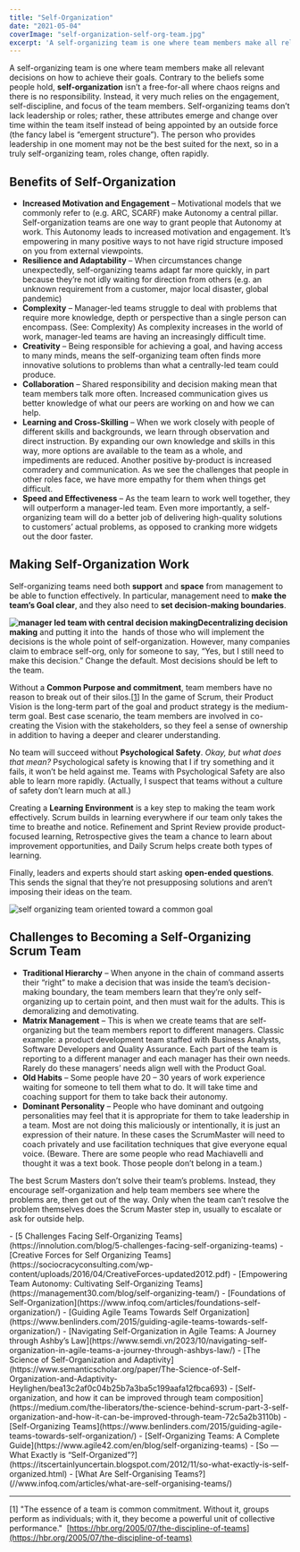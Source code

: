 ```yaml
---
title: "Self-Organization"
date: "2021-05-04"
coverImage: "self-organization-self-org-team.jpg"
excerpt: 'A self-organizing team is one where team members make all relevant decisions on how to'
---
```


A self-organizing team is one where team members make all relevant decisions on how to achieve their goals. Contrary to the beliefs some people hold, **self-organization** isn’t a free-for-all where chaos reigns and there is no responsibility. Instead, it very much relies on the engagement, self-discipline, and focus of the team members. Self-organizing teams don’t lack leadership or roles; rather, these attributes emerge and change over time within the team itself instead of being appointed by an outside force (the fancy label is “emergent structure”). The person who provides leadership in one moment may not be the best suited for the next, so in a truly self-organizing team, roles change, often rapidly.

## Benefits of Self-Organization

- **Increased Motivation and Engagement** – Motivational models that we commonly refer to (e.g. ARC, SCARF) make Autonomy a central pillar.  Self-organization teams are one way to grant people that Autonomy at work. This Autonomy leads to increased motivation and engagement. It’s empowering in many positive ways to not have rigid structure imposed on you from external viewpoints.
- **Resilience and Adaptability** – When circumstances change unexpectedly, self-organizing teams adapt far more quickly, in part because they’re not idly waiting for direction from others (e.g. an unknown requirement from a customer, major local disaster, global pandemic)
- **Complexity** – Manager-led teams struggle to deal with problems that require more knowledge, depth or perspective than a single person can encompass. (See: Complexity) As complexity increases in the world of work, manager-led teams are having an increasingly difficult time.
- **Creativity** – Being responsible for achieving a goal, and having access to many minds, means the self-organizing team often finds more innovative solutions to problems than what a centrally-led team could produce.
- **Collaboration** – Shared responsibility and decision making mean that team members talk more often. Increased communication gives us better knowledge of what our peers are working on and how we can help.
- **Learning and Cross-Skilling** – When we work closely with people of different skills and backgrounds, we learn through observation and direct instruction. By expanding our own knowledge and skills in this way, more options are available to the team as a whole, and impediments are reduced. Another positive by-product is increased comradery and communication. As we see the challenges that people in other roles face, we have more empathy for them when things get difficult.
- **Speed and Effectiveness** – As the team learn to work well together, they will outperform a manager-led team. Even more importantly, a self-organizing team will do a better job of delivering high-quality solutions to customers’ actual problems, as opposed to cranking more widgets out the door faster.

## Making Self-Organization Work

Self-organizing teams need both **support** and **space** from management to be able to function effectively. In particular, management need to **make the team’s Goal clear**, and they also need to **set decision-making boundaries**.

**![manager led team with central decision making](src/content/glossary/self-organization/images/self-organization-manager-led-team.jpg)Decentralizing decision making** and putting it into the  hands of those who will implement the decisions is the whole point of self-organization. However, many companies claim to embrace self-org, only for someone to say, “Yes, but I still need to make this decision.” Change the default. Most decisions should be left to the team.

Without a **Common Purpose and commitment**, team members have no reason to break out of their silos.\[[1](#footnotes)\] In the game of Scrum, their Product Vision is the long-term part of the goal and product strategy is the medium-term goal. Best case scenario, the team members are involved in co-creating the Vision with the stakeholders, so they feel a sense of ownership in addition to having a deeper and clearer understanding.

No team will succeed without **Psychological Safety**. _Okay, but what does that mean?_ Psychological safety is knowing that I if try something and it fails, it won’t be held against me. Teams with Psychological Safety are also able to learn more rapidly. (Actually, I suspect that teams without a culture of safety don’t learn much at all.)

Creating a **Learning Environment** is a key step to making the team work effectively. Scrum builds in learning everywhere if our team only takes the time to breathe and notice. Refinement and Sprint Review provide product-focused learning, Retrospective gives the team a chance to learn about improvement opportunities, and Daily Scrum helps create both types of learning.

Finally, leaders and experts should start asking **open-ended questions**. This sends the signal that they’re not presupposing solutions and aren’t imposing their ideas on the team.

![self organizing team oriented toward a common goal](src/content/glossary/self-organization/images/self-organization-self-org-team.jpg)

## Challenges to Becoming a Self-Organizing Scrum Team

- **Traditional Hierarchy** – When anyone in the chain of command asserts their “right” to make a decision that was inside the team’s decision-making boundary, the team members learn that they’re only self-organizing up to certain point, and then must wait for the adults. This is demoralizing and demotivating.
- **Matrix Management** – This is when we create teams that are self-organizing but the team members report to different managers. Classic example: a product development team staffed with Business Analysts, Software Developers and Quality Assurance. Each part of the team is reporting to a different manager and each manager has their own needs. Rarely do these managers’ needs align well with the Product Goal.
- **Old Habits** – Some people have 20 – 30 years of work experience waiting for someone to tell them what to do. It will take time and coaching support for them to take back their autonomy.
- **Dominant Personality** – People who have dominant and outgoing personalities may feel that it is appropriate for them to take leadership in a team. Most are not doing this maliciously or intentionally, it is just an expression of their nature. In these cases the ScrumMaster will need to coach privately and use facilitation techniques that give everyone equal voice. (Beware. There are some people who read Machiavelli and thought it was a text book. Those people don’t belong in a team.)

The best Scrum Masters don’t solve their team’s problems. Instead, they encourage self-organization and help team members see where the problems are, then get out of the way. Only when the team can’t resolve the problem themselves does the Scrum Master step in, usually to escalate or ask for outside help.

<HighlightBox heading="Resource Links" variant="resourceLinks">
- [5 Challenges Facing Self-Organizing Teams](https://innolution.com/blog/5-challenges-facing-self-organizing-teams)
- [Creative Forces for Self Organizing Teams](https://sociocracyconsulting.com/wp-content/uploads/2016/04/CreativeForces-updated2012.pdf)
- [Empowering Team Autonomy: Cultivating Self-Organizing Teams](https://management30.com/blog/self-organizing-team/)
- [Foundations of Self-Organization](https://www.infoq.com/articles/foundations-self-organization/)
- [Guiding Agile Teams Towards Self Organization](https://www.benlinders.com/2015/guiding-agile-teams-towards-self-organization/)
- [Navigating Self-Organization in Agile Teams: A Journey through Ashby’s Law](https://www.semdi.vn/2023/10/navigating-self-organization-in-agile-teams-a-journey-through-ashbys-law/)
- [The Science of Self-Organization and Adaptivity](https://www.semanticscholar.org/paper/The-Science-of-Self-Organization-and-Adaptivity-Heylighen/bea13c2af0c04b25b7a3ba5c199aafa12fbca693)
- [Self-organization, and how it can be improved through team composition](https://medium.com/the-liberators/the-science-behind-scrum-part-3-self-organization-and-how-it-can-be-improved-through-team-72c5a2b3110b)
- [Self-Organizing Teams](https://www.benlinders.com/2015/guiding-agile-teams-towards-self-organization/)
- [Self-Organizing Teams: A Complete Guide](https://www.agile42.com/en/blog/self-organizing-teams)
- [So — What Exactly is “Self-Organized”?](https://itscertainlyuncertain.blogspot.com/2012/11/so-what-exactly-is-self-organized.html)
- [What Are Self-Organising Teams?](//www.infoq.com/articles/what-are-self-organising-teams/)

* * *

\[1\] "The essence of a team is common commitment. Without it, groups perform as individuals; with it, they become a powerful unit of collective performance."  [https://hbr.org/2005/07/the-discipline-of-teams](https://hbr.org/2005/07/the-discipline-of-teams)
</HighlightBox>

